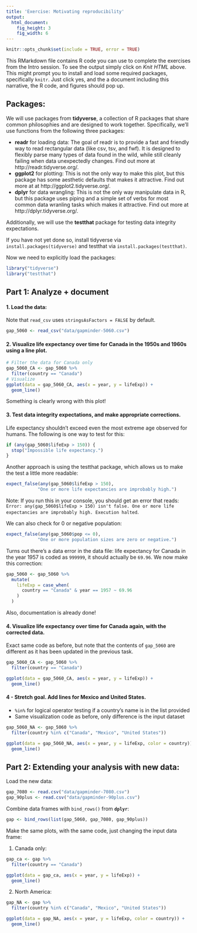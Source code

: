 ```yaml
---
title: 'Exercise: Motivating reproducibility'
output:
  html_document:
    fig_height: 3
    fig_width: 6
---
```


```r
knitr::opts_chunk$set(include = TRUE, error = TRUE)
```


This RMarkdown file contains R code you can use to complete the exercises from the Intro
session. To see the output simply click on *Knit HTML* above. This might prompt you to
install and load some required packages, specifically `knitr`. Just click yes, and the a
document including this narrative, the R code, and figures should pop up.

## Packages:

We will use packages from **tidyverse**, a collection of R packages that share common philosophies and are designed to work together. Specifically, we'll use functions from the following three packages:

- **readr** for loading data: The goal of readr is to provide a fast and friendly way to read rectangular data (like csv, tsv, and fwf). It is designed to flexibly parse many types of data found in the wild, while still cleanly failing when data unexpectedly changes. Find out more at http://readr.tidyverse.org/.
- **ggplot2** for plotting: This is not the only way to make this plot, but this package
has some aesthetic defaults that makes it attractive. Find out more at 
at http://ggplot2.tidyverse.org/.
- **dplyr** for data wrangling: This is not the only way manipulate data in R, but this
package uses piping and a simple set of verbs for most common data wranling tasks which
makes it attractive. Find out more at http://dplyr.tidyverse.org/.

Additionally, we will use the **testthat** package for testing data integrity expectations.

If you have not yet done so, install tidyverse via `install.packages(tidyverse)` and testthat via `install.packages(testthat)`.

Now we need to explicitly load the packages:

```r
library("tidyverse")
library("testthat")
```

## Part 1: Analyze + document

#### 1. Load the data: 

Note that `read_csv` uses `stringsAsFactors = FALSE` by default.

```r
gap_5060 <- read_csv("data/gapminder-5060.csv")
```

#### 2. Visualize life expectancy over time for Canada in the 1950s and 1960s using a line plot.
  
```r
# Filter the data for Canada only
gap_5060_CA <- gap_5060 %>%
  filter(country == "Canada")
# Visualize
ggplot(data = gap_5060_CA, aes(x = year, y = lifeExp)) +
  geom_line()
```

Something is clearly wrong with this plot!

#### 3. Test data integrity expectations, and make appropriate corrections.

Life expectancy shouldn't exceed even the most extreme age observed for humans. The following is one way to test for this:

```r
if (any(gap_5060$lifeExp > 150)) {
  stop("Impossible life expectancy.")
}
```

Another approach is using the testthat package, which allows us to make the test a little more readable:

```r
expect_false(any(gap_5060$lifeExp > 150),
            "One or more life expectancies are improbably high.")
```

Note: If you run this in your console, you should get an error that reads: `Error: any(gap_5060$lifeExp > 150) isn't false. One or more life expectancies are improbably high.
Execution halted`.

We can also check for 0 or negative population:

```r
expect_false(any(gap_5060$pop <= 0),
            "One or more population sizes are zero or negative.")
```

Turns out there's a data error in the data file: life expectancy for Canada in the year 1957 is coded as `999999`, it should actually be `69.96`. We now make this correction:

```r
gap_5060 <- gap_5060 %>%
  mutate(
    lifeExp = case_when(
      country == "Canada" & year == 1957 ~ 69.96
    )
  )
```

Also, documentation is already done!

#### 4. Visualize life expectancy over time for Canada again, with the corrected data.

Exact same code as before, but note that the contents of `gap_5060` are different as it
has been updated in the previous task.

```r
gap_5060_CA <- gap_5060 %>%
  filter(country == "Canada")

ggplot(data = gap_5060_CA, aes(x = year, y = lifeExp)) +
  geom_line()
```

#### 4 - Stretch goal. Add lines for Mexico and United States.

- `%in%` for logical operator testing if a country's name is in the list provided
- Same visualization code as before, only difference is the input dataset

```r
gap_5060_NA <- gap_5060 %>%
  filter(country %in% c("Canada", "Mexico", "United States"))

ggplot(data = gap_5060_NA, aes(x = year, y = lifeExp, color = country)) +
  geom_line()
```

## Part 2: Extending your analysis with new data:

Load the new data:

```r
gap_7080 <- read.csv("data/gapminder-7080.csv")
gap_90plus <- read.csv("data/gapminder-90plus.csv")
```

Combine data frames with `bind_rows()` from **`dplyr`**:

```r
gap <- bind_rows(list(gap_5060, gap_7080, gap_90plus))
```

Make the same plots, with the same code, just changing the input data frame:

1. Canada only:

```r
gap_ca <- gap %>%
  filter(country == "Canada")

ggplot(data = gap_ca, aes(x = year, y = lifeExp)) +
  geom_line()
```

2. North America:

```r
gap_NA <- gap %>%
  filter(country %in% c("Canada", "Mexico", "United States"))

ggplot(data = gap_NA, aes(x = year, y = lifeExp, color = country)) +
  geom_line()
```

